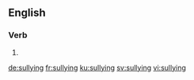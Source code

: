 ==English==

===Verb===
{{head|en|present participle}}

# {{present participle of|sully|lang=en}}

[[de:sullying]]
[[fr:sullying]]
[[ku:sullying]]
[[sv:sullying]]
[[vi:sullying]]